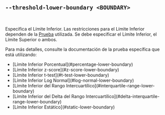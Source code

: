 ## `--threshold-lower-boundary <BOUNDARY>`

<br />

Especifica el Límite Inferior.
Las restricciones para el Límite Inferior dependen de la [Prueba][tests] utilizada.
Se debe especificar el Límite Inferior, el Límite Superior o ambos.

Para más detalles, consulte la documentación de la prueba específica que está utilizando:

<ul>
  <li>[Límite Inferior Porcentual](#percentage-lower-boundary)</li>
  <li>[Límite Inferior z-score](#z-score-lower-boundary)</li>
  <li>[Límite Inferior t-test](#t-test-lower-boundary)</li>
  <li>[Límite Inferior Log Normal](#log-normal-lower-boundary)</li>
  <li>[Límite Inferior del Rango Intercuartílico](#interquartile-range-lower-boundary)</li>
  <li>[Límite Inferior del Delta del Rango Intercuartílico](#delta-interquartile-range-lower-boundary)</li>
  <li>[Límite Inferior Estático](#static-lower-boundary)</li>
</ul>

[tests]: #--threshold-test-test